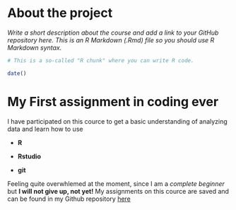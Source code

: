
# About the project

*Write a short description about the course and add a link to your GitHub repository here. This is an R Markdown (.Rmd) file so you should use R Markdown syntax.*

```r
# This is a so-called "R chunk" where you can write R code.

date()

```
# My First assignment in coding **ever**

I have participated on this cource to get a basic understanding of analyzing data and learn how to use 

- **R**

- **Rstudio**

- **git**

Feeling quite overwhlemed at the moment, since I am a *complete beginner* but **I will not give up, not yet!**
My assignments on this cource are saved and can be found in my Github repository [here](https://github.com/InkaLuotamo/IODS-project.git)

